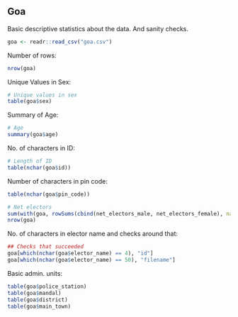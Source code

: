 ## Goa

Basic descriptive statistics about the data. And sanity checks.

```r
goa <- readr::read_csv("goa.csv")
```

Number of rows:

```r
nrow(goa)
```

Unique Values in Sex:

```r
# Unique values in sex
table(goa$sex)
```

Summary of Age:

```r
# Age
summary(goa$age)
```

No. of characters in ID:
```r
# Length of ID
table(nchar(goa$id))
```

Number of characters in pin code:

```r
table(nchar(goa$pin_code))
```

```r
# Net electors
sum(with(goa, rowSums(cbind(net_electors_male, net_electors_female), na.rm = T) == net_electors_total), na.rm = T)
nrow(goa)
```

No. of characters in elector name and checks around that:
```r
## Checks that succeeded
goa[which(nchar(goa$elector_name) == 4), "id"]
goa[which(nchar(goa$elector_name) == 50), "filename"]
```

Basic admin. units:
```r
table(goa$police_station)
table(goa$mandal)
table(goa$district)
table(goa$main_town)
```
